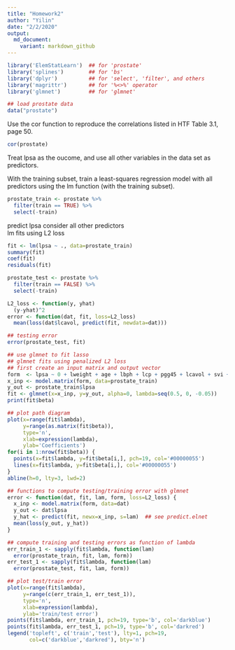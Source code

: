 ```yaml
---
title: "Homework2"
author: "Yilin"
date: "2/2/2020"
output:
  md_document:
    variant: markdown_github
---
```


```r
library('ElemStatLearn')  ## for 'prostate'
library('splines')        ## for 'bs'
library('dplyr')          ## for 'select', 'filter', and others
library('magrittr')       ## for '%<>%' operator
library('glmnet')         ## for 'glmnet'

## load prostate data
data("prostate")
```

Use the cor function to reproduce the correlations listed in HTF Table 3.1, page 50.

```r
cor(prostate)
```

Treat lpsa as the oucome, and use all other variables in the data set as predictors.

With the training subset, train a least-squares regression model with all predictors using the lm function (with the training subset).

```r
prostate_train <- prostate %>%
  filter(train == TRUE) %>% 
  select(-train)
```

predict lpsa consider all other predictors\
lm fits using L2 loss

```r
fit <- lm(lpsa ~ ., data=prostate_train)
summary(fit)
coef(fit)
residuals(fit)
```

```r
prostate_test <- prostate %>%
  filter(train == FALSE) %>% 
  select(-train)
```


```r
L2_loss <- function(y, yhat)
  (y-yhat)^2
error <- function(dat, fit, loss=L2_loss)
  mean(loss(dat$lcavol, predict(fit, newdata=dat)))
```


```r
## testing error
error(prostate_test, fit)
```

```r
## use glmnet to fit lasso
## glmnet fits using penalized L2 loss
## first create an input matrix and output vector
form  <- lpsa ~ 0 + lweight + age + lbph + lcp + pgg45 + lcavol + svi + gleason
x_inp <- model.matrix(form, data=prostate_train)
y_out <- prostate_train$lpsa
fit <- glmnet(x=x_inp, y=y_out, alpha=0, lambda=seq(0.5, 0, -0.05))
print(fit$beta)
```

```r
## plot path diagram
plot(x=range(fit$lambda),
     y=range(as.matrix(fit$beta)),
     type='n',
     xlab=expression(lambda),
     ylab='Coefficients')
for(i in 1:nrow(fit$beta)) {
  points(x=fit$lambda, y=fit$beta[i,], pch=19, col='#00000055')
  lines(x=fit$lambda, y=fit$beta[i,], col='#00000055')
}
abline(h=0, lty=3, lwd=2)
```

```r
## functions to compute testing/training error with glmnet
error <- function(dat, fit, lam, form, loss=L2_loss) {
  x_inp <- model.matrix(form, data=dat)
  y_out <- dat$lpsa
  y_hat <- predict(fit, newx=x_inp, s=lam)  ## see predict.elnet
  mean(loss(y_out, y_hat))
}

```

```r
## compute training and testing errors as function of lambda
err_train_1 <- sapply(fit$lambda, function(lam) 
  error(prostate_train, fit, lam, form))
err_test_1 <- sapply(fit$lambda, function(lam) 
  error(prostate_test, fit, lam, form))
```

```r
## plot test/train error
plot(x=range(fit$lambda),
     y=range(c(err_train_1, err_test_1)),
     type='n',
     xlab=expression(lambda),
     ylab='train/test error')
points(fit$lambda, err_train_1, pch=19, type='b', col='darkblue')
points(fit$lambda, err_test_1, pch=19, type='b', col='darkred')
legend('topleft', c('train','test'), lty=1, pch=19,
       col=c('darkblue','darkred'), bty='n')
```

